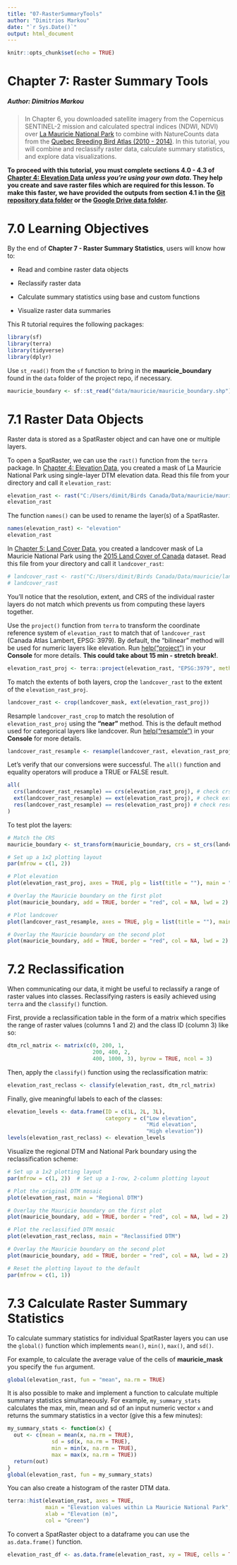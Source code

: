 ```yaml
---
title: "07-RasterSummaryTools"
author: "Dimitrios Markou"
date: "`r Sys.Date()`"
output: html_document
---
```


```r
knitr::opts_chunk$set(echo = TRUE)
```

# Chapter 7: Raster Summary Tools

##### Author: Dimitrios Markou

> In Chapter 6, you downloaded satellite imagery from the Copernicus SENTINEL-2 mission and calculated spectral indices (NDWI, NDVI) over [La Mauricie National Park](https://parks.canada.ca/pn-np/qc/mauricie/nature) to combine with NatureCounts data from the [Quebec Breeding Bird Atlas (2010 - 2014)](https://naturecounts.ca/nc/default/datasets.jsp?code=QCATLAS2PC&sec=bmdr). In this tutorial, you will combine and reclassify raster data, calculate summary statistics, and explore data visualizations.

**To proceed with this tutorial, you must complete sections 4.0 - 4.3 of [Chapter 4: Elevation Data](04-ElevationData.Rmd)** ***unless you're using your own data*****. They help you create and save raster files which are required for this lesson. To make this faster, we have provided the outputs from section 4.1 in the [Git repository data folder](https://github.com/BirdsCanada/NatureCounts_SpatialData_Tutorial/tree/d83eed714373048c8f9fdb4ea4a17f1fd4bef3f7/Data) or the [Google Drive data folder](https://drive.google.com/drive/folders/1gLUC6fROl4kNBvTGselhZif-arPexZbY?usp=sharing).**

# 7.0 Learning Objectives

By the end of **Chapter 7 - Raster Summary Statistics**, users will know how to:

-   Read and combine raster data objects

-   Reclassify raster data

-   Calculate summary statistics using base and custom functions

-   Visualize raster data summaries

This R tutorial requires the following packages:

```r
library(sf)
library(terra)
library(tidyverse)
library(dplyr)
```

Use `st_read()` from the `sf` function to bring in the **mauricie_boundary** found in the `data` folder of the project repo, if necessary.

```r
mauricie_boundary <- sf::st_read("data/mauricie/mauricie_boundary.shp")
```

# 7.1 Raster Data Objects

Raster data is stored as a SpatRaster object and can have one or multiple layers.

To open a SpatRaster, we can use the `rast()` function from the `terra` package. In [Chapter 4: Elevation Data](04-ElevationData.Rmd), you created a mask of La Mauricie National Park using single-layer DTM elevation data. Read this file from your directory and call it `elevation_rast`:

```r
elevation_rast <- rast("C:/Users/dimit/Birds Canada/Data/mauricie/mauricie_mask.tif")
elevation_rast
```

The function `names()` can be used to rename the layer(s) of a SpatRaster.

```r
names(elevation_rast) <- "elevation"
elevation_rast
```

In [Chapter 5: Land Cover Data](05-LandcoverData.Rmd), you created a landcover mask of La Mauricie National Park using the [2015 Land Cover of Canada](https://open.canada.ca/data/en/dataset/4e615eae-b90c-420b-adee-2ca35896caf6) dataset. Read this file from your directory and call it `landcover_rast`:

```r
# landcover_rast <- rast("C:/Users/dimit/Birds Canada/Data/mauricie/landcover_mask.tif")
# landcover_rast
```

You'll notice that the resolution, extent, and CRS of the individual raster layers do not match which prevents us from computing these layers together.

Use the `project()` function from `terra` to transform the coordinate reference system of `elevation_rast` to match that of `landcover_rast` (Canada Atlas Lambert, EPSG: 3979). By default, the "bilinear" method will be used for numeric layers like elevation. Run [help("project")]{.underline} in your **Console** for more details. **This could take about 15 min - stretch break!**.

```r
elevation_rast_proj <- terra::project(elevation_rast, "EPSG:3979", method = "bilinear")
```

To match the extents of both layers, crop the `landcover_rast` to the extent of the `elevation_rast_proj`.

```r
landcover_rast <- crop(landcover_mask, ext(elevation_rast_proj))
```

Resample `landcover_rast_crop` to match the resolution of `elevation_rast_proj` using the **"near"** method. This is the default method used for categorical layers like landcover. Run [help("resample")]{.underline} in your **Console** for more details.

```r
landcover_rast_resample <- resample(landcover_rast, elevation_rast_proj, method = "near")
```

Let's verify that our conversions were successful. The `all()` function and equality operators will produce a TRUE or FALSE result.

```r
all(
  crs(landcover_rast_resample) == crs(elevation_rast_proj), # check crs
  ext(landcover_rast_resample) == ext(elevation_rast_proj), # check extent
  res(landcover_rast_resample) == res(elevation_rast_proj) # check resolution
)
```

To test plot the layers:

```r
# Match the CRS
mauricie_boundary <- st_transform(mauricie_boundary, crs = st_crs(landcover_rast))

# Set up a 1x2 plotting layout
par(mfrow = c(1, 2))

# Plot elevation
plot(elevation_rast_proj, axes = TRUE, plg = list(title = ""), main = "Elevation (m)")

# Overlay the Mauricie boundary on the first plot
plot(mauricie_boundary, add = TRUE, border = "red", col = NA, lwd = 2)

# Plot landcover
plot(landcover_rast_resample, axes = TRUE, plg = list(title = ""), main = "Land Cover Class")

# Overlay the Mauricie boundary on the second plot
plot(mauricie_boundary, add = TRUE, border = "red", col = NA, lwd = 2)
```

# 7.2 Reclassification

When communicating our data, it might be useful to reclassify a range of raster values into classes. Reclassifying rasters is easily achieved using `terra` and the `classify()` function.

First, provide a reclassification table in the form of a matrix which specifies the range of raster values (columns 1 and 2) and the class ID (column 3) like so:

```r
dtm_rcl_matrix <- matrix(c(0, 200, 1,
                           200, 400, 2,
                           400, 1000, 3), byrow = TRUE, ncol = 3)
```

Then, apply the `classify()` function using the reclassification matrix:

```r
elevation_rast_reclass <- classify(elevation_rast, dtm_rcl_matrix)
```

Finally, give meaningful labels to each of the classes:

```r
elevation_levels <- data.frame(ID = c(1L, 2L, 3L),
                               category = c("Low elevation",
                                            "Mid elevation",
                                            "High elevation"))
levels(elevation_rast_reclass) <- elevation_levels
```

Visualize the regional DTM and National Park boundary using the reclassification scheme:

```r
# Set up a 1x2 plotting layout
par(mfrow = c(1, 2))  # Set up a 1-row, 2-column plotting layout

# Plot the original DTM mosaic
plot(elevation_rast, main = "Regional DTM")

# Overlay the Mauricie boundary on the first plot
plot(mauricie_boundary, add = TRUE, border = "red", col = NA, lwd = 2)

# Plot the reclassified DTM mosaic
plot(elevation_rast_reclass, main = "Reclassified DTM")

# Overlay the Mauricie boundary on the second plot
plot(mauricie_boundary, add = TRUE, border = "red", col = NA, lwd = 2)

# Reset the plotting layout to the default
par(mfrow = c(1, 1))
```

# 7.3 Calculate Raster Summary Statistics

To calculate summary statistics for individual SpatRaster layers you can use the `global()` function which implements `mean()`, `min()`, `max()`, and `sd()`.

For example, to calculate the average value of the cells of **mauricie_mask** you specify the `fun` argument.

```r
global(elevation_rast, fun = "mean", na.rm = TRUE)
```

It is also possible to make and implement a function to calculate multiple summary statistics simultaneously. For example, `my_summary_stats` calculates the max, min, mean and sd of an input numeric vector `x` and returns the summary statistics in a vector (give this a few minutes):

```r
my_summary_stats <- function(x) {
  out <- c(mean = mean(x, na.rm = TRUE), 
              sd = sd(x, na.rm = TRUE), 
              min = min(x, na.rm = TRUE), 
              max = max(x, na.rm = TRUE))
  return(out)
}
global(elevation_rast, fun = my_summary_stats)
```

You can also create a histogram of the raster DTM data.

```r
terra::hist(elevation_rast, axes = TRUE, 
            main = "Elevation values within La Mauricie National Park",
            xlab = "Elevation (m)",
            col = "Green")
```

To convert a SpatRaster object to a dataframe you can use the `as.data.frame()` function.

```r
elevation_rast_df <- as.data.frame(elevation_rast, xy = TRUE, cells = TRUE, na.rm = TRUE)
```
